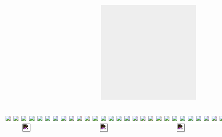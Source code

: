 
```{=html}
<div style="display:flex; flex-direction:row; justify-content: space-around; margin:50px;">
        <div style="display:flex; flex-direction:column; align-items:center;">
    <div style="
    width: 300px;
    aspect-ratio:1;
    margin: 0;
    margin-left:auto;
    margin-right:auto;
    grid-template-columns: 1fr 1fr ;
    display: grid;
    position:relative;
    background: #eee;" data-id="pushbox"><div class='bb'></div><div class='bb'></div><div class='bb'></div><div class='bb'></div>
    </div>
    <div style="display:flex; flex-direction:row; align-items:center; margin-top:50px; position:relative;">
        <div class='bb' style='width:25px; height:25px; background:white;'><img src='res/tl.png' style='background:#e5b7b7'  class='full-arrow' data-id='000'/></div><div class='bb' style='width:25px; height:25px; background:white;'><img src='res/tt.png' style='background:#e5d6b7'  class='full-arrow' data-id='001'/></div><div class='bb' style='width:25px; height:25px; background:white;'><img src='res/tr.png' style='background:#d6e5b7'  class='full-arrow' data-id='002'/></div><div class='bb' style='width:25px; height:25px; background:white;'><img src='res/ll.png' style='background:#b7e5b7'  class='full-arrow' data-id='003'/></div><div class='bb' style='width:25px; height:25px; background:white;'><img src='res/dt.png' style='background:#b7e5d6'  class='full-arrow' data-id='004'/></div><div class='bb' style='width:25px; height:25px; background:white;'><img src='res/rr.png' style='background:#b7d6e5'  class='full-arrow' data-id='005'/></div><div class='bb' style='width:25px; height:25px; background:white;'><img src='res/bl.png' style='background:#b7b7e5'  class='full-arrow' data-id='006'/></div><div class='bb' style='width:25px; height:25px; background:white;'><img src='res/bb.png' style='background:#d6b7e5'  class='full-arrow' data-id='007'/></div><div class='bb' style='width:25px; height:25px; background:white;'><img src='res/br.png' style='background:#e5b7d6'  class='full-arrow' data-id='008'/></div><div class='bb' style='width:25px; height:25px; background:white;'><img src='res/tl.png' style='background:#e5b7b7'  class='full-arrow' data-id='100'/></div><div class='bb' style='width:25px; height:25px; background:white;'><img src='res/tt.png' style='background:#e5d6b7'  class='full-arrow' data-id='101'/></div><div class='bb' style='width:25px; height:25px; background:white;'><img src='res/tr.png' style='background:#d6e5b7'  class='full-arrow' data-id='102'/></div><div class='bb' style='width:25px; height:25px; background:white;'><img src='res/ll.png' style='background:#b7e5b7'  class='full-arrow' data-id='103'/></div><div class='bb' style='width:25px; height:25px; background:white;'><img src='res/dt.png' style='background:#b7e5d6'  class='full-arrow' data-id='104'/></div><div class='bb' style='width:25px; height:25px; background:white;'><img src='res/rr.png' style='background:#b7d6e5'  class='full-arrow' data-id='105'/></div><div class='bb' style='width:25px; height:25px; background:white;'><img src='res/bl.png' style='background:#b7b7e5'  class='full-arrow' data-id='106'/></div><div class='bb' style='width:25px; height:25px; background:white;'><img src='res/bb.png' style='background:#d6b7e5'  class='full-arrow' data-id='107'/></div><div class='bb' style='width:25px; height:25px; background:white;'><img src='res/br.png' style='background:#e5b7d6'  class='full-arrow' data-id='108'/></div><div class='bb' style='width:25px; height:25px; background:white;'><img src='res/tl.png' style='background:#e5b7b7'  class='full-arrow' data-id='010'/></div><div class='bb' style='width:25px; height:25px; background:white;'><img src='res/tt.png' style='background:#e5d6b7'  class='full-arrow' data-id='011'/></div><div class='bb' style='width:25px; height:25px; background:white;'><img src='res/tr.png' style='background:#d6e5b7'  class='full-arrow' data-id='012'/></div><div class='bb' style='width:25px; height:25px; background:white;'><img src='res/ll.png' style='background:#b7e5b7'  class='full-arrow' data-id='013'/></div><div class='bb' style='width:25px; height:25px; background:white;'><img src='res/dt.png' style='background:#b7e5d6'  class='full-arrow' data-id='014'/></div><div class='bb' style='width:25px; height:25px; background:white;'><img src='res/rr.png' style='background:#b7d6e5'  class='full-arrow' data-id='015'/></div><div class='bb' style='width:25px; height:25px; background:white;'><img src='res/bl.png' style='background:#b7b7e5'  class='full-arrow' data-id='016'/></div><div class='bb' style='width:25px; height:25px; background:white;'><img src='res/bb.png' style='background:#d6b7e5'  class='full-arrow' data-id='017'/></div><div class='bb' style='width:25px; height:25px; background:white;'><img src='res/br.png' style='background:#e5b7d6'  class='full-arrow' data-id='018'/></div><div class='bb' style='width:25px; height:25px; background:white;'><img src='res/tl.png' style='background:#e5b7b7'  class='full-arrow' data-id='110'/></div><div class='bb' style='width:25px; height:25px; background:white;'><img src='res/tt.png' style='background:#e5d6b7'  class='full-arrow' data-id='111'/></div><div class='bb' style='width:25px; height:25px; background:white;'><img src='res/tr.png' style='background:#d6e5b7'  class='full-arrow' data-id='112'/></div><div class='bb' style='width:25px; height:25px; background:white;'><img src='res/ll.png' style='background:#b7e5b7'  class='full-arrow' data-id='113'/></div><div class='bb' style='width:25px; height:25px; background:white;'><img src='res/dt.png' style='background:#b7e5d6'  class='full-arrow' data-id='114'/></div><div class='bb' style='width:25px; height:25px; background:white;'><img src='res/rr.png' style='background:#b7d6e5'  class='full-arrow' data-id='115'/></div><div class='bb' style='width:25px; height:25px; background:white;'><img src='res/bl.png' style='background:#b7b7e5'  class='full-arrow' data-id='116'/></div><div class='bb' style='width:25px; height:25px; background:white;'><img src='res/bb.png' style='background:#d6b7e5'  class='full-arrow' data-id='117'/></div><div class='bb' style='width:25px; height:25px; background:white;'><img src='res/br.png' style='background:#e5b7d6'  class='full-arrow' data-id='118'/></div><img src='res/tt.png' style='filter:invert();width:25px;height:25px;position:absolute;top:25px;left:54.0px' data-id='hint0'/><img src='res/tt.png' style='filter:invert();width:25px;height:25px;position:absolute;top:25px;left:297.0px' data-id='hint1'/><img src='res/tt.png' style='filter:invert();width:25px;height:25px;position:absolute;top:25px;left:540.0px' data-id='hint2'/><img src='res/tt.png' style='filter:invert();width:25px;height:25px;position:absolute;top:25px;left:783.0px' data-id='hint3'/>
    </div>
</div>
</div>
```